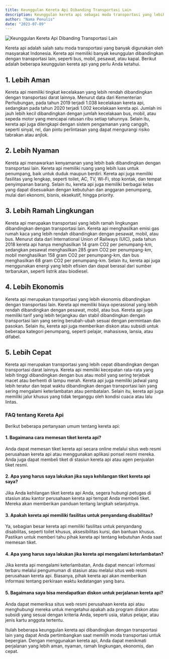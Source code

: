 ```yaml
---
title: Keunggulan Kereta Api Dibanding Transportasi Lain
description: Keunggulan kereta api sebagai moda transportasi yang lebih aman, nyaman, ramah lingkungan, ekonomis, dan cepat dibandingkan dengan pilihan transportasi lainnya.
author: "Nama Penulis"
date: "2023-07-09"
---
```


<Image src="/keunggulan-kereta-api.jpg" alt="Keunggulan Kereta Api Dibanding Transportasi Lain" />

Kereta api adalah salah satu moda transportasi yang banyak digunakan oleh masyarakat Indonesia. Kereta api memiliki banyak keunggulan dibandingkan dengan transportasi lain, seperti bus, mobil, pesawat, atau kapal. Berikut adalah beberapa keunggulan kereta api yang perlu Anda ketahui.

## 1. Lebih Aman
Kereta api memiliki tingkat kecelakaan yang lebih rendah dibandingkan dengan transportasi darat lainnya. Menurut data dari Kementerian Perhubungan, pada tahun 2019 terjadi 1.038 kecelakaan kereta api, sedangkan pada tahun 2020 terjadi 1.002 kecelakaan kereta api. Jumlah ini jauh lebih kecil dibandingkan dengan jumlah kecelakaan bus, mobil, atau sepeda motor yang mencapai ratusan ribu setiap tahunnya. Selain itu, kereta api juga dilengkapi dengan sistem pengamanan yang canggih, seperti sinyal, rel, dan pintu perlintasan yang dapat mengurangi risiko tabrakan atau anjlok.

## 2. Lebih Nyaman
Kereta api menawarkan kenyamanan yang lebih baik dibandingkan dengan transportasi lain. Kereta api memiliki ruang yang lebih luas untuk penumpang, baik untuk duduk maupun berdiri. Kereta api juga memiliki fasilitas yang lengkap, seperti toilet, AC, TV, Wi-Fi, stop kontak, dan tempat penyimpanan barang. Selain itu, kereta api juga memiliki berbagai kelas yang dapat disesuaikan dengan kebutuhan dan anggaran penumpang, mulai dari ekonomi, bisnis, eksekutif, hingga priority.

## 3. Lebih Ramah Lingkungan
Kereta api merupakan transportasi yang lebih ramah lingkungan dibandingkan dengan transportasi lain. Kereta api menghasilkan emisi gas rumah kaca yang lebih rendah dibandingkan dengan pesawat, mobil, atau bus. Menurut data dari International Union of Railways (UIC), pada tahun 2018 kereta api hanya menghasilkan 14 gram CO2 per penumpang-km, sedangkan pesawat menghasilkan 285 gram CO2 per penumpang-km, mobil menghasilkan 158 gram CO2 per penumpang-km, dan bus menghasilkan 68 gram CO2 per penumpang-km. Selain itu, kereta api juga menggunakan energi yang lebih efisien dan dapat berasal dari sumber terbarukan, seperti listrik atau biodiesel.

## 4. Lebih Ekonomis
Kereta api merupakan transportasi yang lebih ekonomis dibandingkan dengan transportasi lain. Kereta api memiliki biaya operasional yang lebih rendah dibandingkan dengan pesawat, mobil, atau bus. Kereta api juga memiliki tarif yang lebih terjangkau dan stabil dibandingkan dengan transportasi lain yang sering berubah-ubah sesuai dengan permintaan dan pasokan. Selain itu, kereta api juga memberikan diskon atau subsidi untuk beberapa kategori penumpang, seperti pelajar, mahasiswa, lansia, atau difabel.

## 5. Lebih Cepat
Kereta api merupakan transportasi yang lebih cepat dibandingkan dengan transportasi darat lainnya. Kereta api memiliki kecepatan rata-rata yang lebih tinggi dibandingkan dengan bus atau mobil yang sering terjebak macet atau berhenti di lampu merah. Kereta api juga memiliki jadwal yang lebih teratur dan tepat waktu dibandingkan dengan transportasi lain yang sering mengalami keterlambatan atau pembatalan. Selain itu, kereta api juga memiliki jalur khusus yang tidak terganggu oleh kondisi cuaca atau lalu lintas.

### FAQ tentang Kereta Api

Berikut beberapa pertanyaan umum tentang kereta api:

#### 1. Bagaimana cara memesan tiket kereta api?

Anda dapat memesan tiket kereta api secara online melalui situs web resmi perusahaan kereta api atau menggunakan aplikasi ponsel resmi mereka. Anda juga dapat membeli tiket di stasiun kereta api atau agen penjualan tiket resmi.

#### 2. Apa yang harus saya lakukan jika saya kehilangan tiket kereta api saya?

Jika Anda kehilangan tiket kereta api Anda, segera hubungi petugas di stasiun atau kantor perusahaan kereta api tempat Anda membeli tiket. Mereka akan memberikan panduan tentang langkah selanjutnya.

#### 3. Apakah kereta api memiliki fasilitas untuk penyandang disabilitas?

Ya, sebagian besar kereta api memiliki fasilitas untuk penyandang disabilitas, seperti toilet khusus, aksesibilitas kursi, dan bantuan khusus. Pastikan untuk memberi tahu pihak kereta api tentang kebutuhan Anda saat memesan tiket.

#### 4. Apa yang harus saya lakukan jika kereta api mengalami keterlambatan?

Jika kereta api mengalami keterlambatan, Anda dapat mencari informasi terbaru melalui pengumuman di stasiun atau melalui situs web resmi perusahaan kereta api. Biasanya, pihak kereta api akan memberikan informasi tentang perkiraan waktu kedatangan yang baru.

#### 5. Bagaimana saya bisa mendapatkan diskon untuk perjalanan kereta api?

Anda dapat memeriksa situs web resmi perusahaan kereta api atau menghubungi mereka untuk mengetahui apakah ada program diskon atau subsidi yang sesuai dengan kriteria Anda, seperti usia, status pelajar, atau jenis kartu anggota tertentu.

Itulah beberapa keunggulan kereta api dibandingkan dengan transportasi lain yang dapat Anda pertimbangkan saat memilih moda transportasi untuk bepergian. Dengan menggunakan kereta api, Anda dapat menikmati perjalanan yang lebih aman, nyaman, ramah lingkungan, ekonomis, dan cepat.
